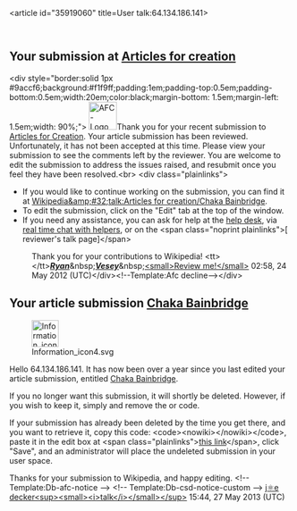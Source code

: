 <article id="35919060" title=User talk:64.134.186.141>
	<talkpage id="35919060" title="User talk:64.134.186.141">

== Your submission at [[WP:AFC|Articles for creation]] ==
&lt;div style=&quot;border:solid 1px #9accf6;background:#f1f9ff;padding:1em;padding-top:0.5em;padding-bottom:0.5em;width:20em;color:black;margin-bottom: 1.5em;margin-left: 1.5em;width: 90%;&quot;&gt; [[File:AFC-Logo_Decline.svg|50px|left]]Thank you for your recent submission to [[WP:AFC|Articles for Creation]]. Your article submission has been reviewed.  Unfortunately, it has not been accepted at this time. Please view your submission to see the comments left by the reviewer. You are welcome to edit the submission to address the issues raised, and resubmit once you feel they have been resolved.&lt;br&gt;
&lt;div class=&quot;plainlinks&quot;&gt;
* If you would like to continue working on the submission, you can find it at [[Wikipedia&amp;#32;talk:Articles for creation/Chaka Bainbridge]].
* To edit the submission, click on the &quot;Edit&quot; tab at the top of the window.
* If you need any assistance, you can ask for help at the [[Wikipedia:WikiProject Articles for creation/Help desk|help desk]], via [http://webchat.freenode.net/?channels=wikipedia-en-help real time chat with helpers], or on the &lt;span class=&quot;noprint plainlinks&quot;&gt;[{{fullurl:User_talk:{{urlencode:Ryan Vesey|WIKI}}|action=edit&amp;section=new}} reviewer's talk page]&lt;/span&gt;
:Thank you for your contributions to Wikipedia! &lt;tt&gt;  &lt;/tt&gt;[[User:Ryan Vesey|'''''Ryan''''']]&amp;nbsp;[[User talk:Ryan Vesey|'''''Vesey''''']]&amp;nbsp;[[Special:Contributions/Ryan Vesey|&lt;small&gt;Review me!&lt;/small&gt;]] 02:58, 24 May 2012 (UTC)&lt;/div&gt;&lt;!--Template:Afc decline--&gt;&lt;/div&gt;
==Your article submission [[Wikipedia talk:Articles for creation/Chaka Bainbridge|Chaka Bainbridge]]==
[[File:Information icon4.svg|48px|left|alt=|link=]]

Hello 64.134.186.141. It has now been over a year since you last edited your article submission, entitled [[Wikipedia talk:Articles for creation/Chaka Bainbridge|Chaka Bainbridge]]. 

If you no longer want this submission, it will shortly be deleted. However, if you wish to keep it, simply {{edit|Wikipedia talk:Articles for creation/Chaka Bainbridge|edit the submission}} and remove the {{tlc|db-afc}} or {{tlc|db-g13}} code.

If your submission has already been deleted by the time you get there, and you want to retrieve it, copy this code: &lt;code&gt;&lt;nowiki&gt;{{subst:Refund/G13|&lt;/nowiki&gt;Wikipedia talk:Articles for creation/Chaka Bainbridge&lt;nowiki&gt;}}&lt;/nowiki&gt;&lt;/code&gt;, paste it in the edit box at &lt;span class=&quot;plainlinks&quot;&gt;[http://en.wikipedia.org/w/index.php?title=Wikipedia:Requests_for_undeletion&amp;action=edit&amp;section=new this link]&lt;/span&gt;, click &quot;Save&quot;, and an administrator will place the undeleted submission in your user space.

Thanks for your submission to Wikipedia, and happy editing. &lt;!-- Template:Db-afc-notice --&gt; &lt;!-- Template:Db-csd-notice-custom --&gt; [[User:Joe Decker|j⚛e decker]][[User talk:Joe Decker|&lt;sup&gt;&lt;small&gt;&lt;i&gt;talk&lt;/i&gt;&lt;/small&gt;&lt;/sup&gt;]] 15:44, 27 May 2013 (UTC)
	</talkpage>
</article>